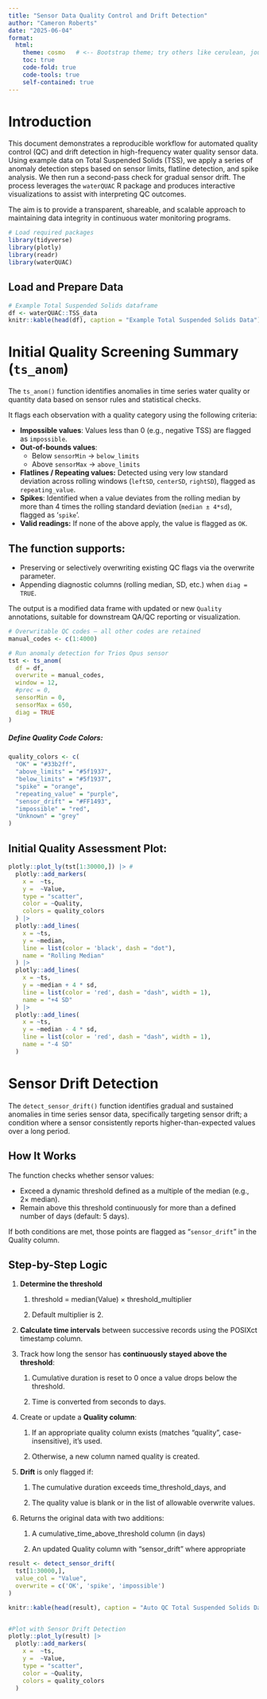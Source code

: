 ```yaml
---
title: "Sensor Data Quality Control and Drift Detection"
author: "Cameron Roberts"
date: "2025-06-04"
format:
  html:
    theme: cosmo   # <-- Bootstrap theme; try others like cerulean, journal, flatly, darkly
    toc: true
    code-fold: true
    code-tools: true
    self-contained: true
---
```



# Introduction

This document demonstrates a reproducible workflow for automated quality control (QC) and drift detection in high-frequency water quality sensor data. Using example data on Total Suspended Solids (TSS), we apply a series of anomaly detection steps based on sensor limits, flatline detection, and spike analysis. We then run a second-pass check for gradual sensor drift. The process leverages the `waterQUAC` R package and produces interactive visualizations to assist with interpreting QC outcomes.

The aim is to provide a transparent, shareable, and scalable approach to maintaining data integrity in continuous water monitoring programs.

```r
# Load required packages
library(tidyverse)
library(plotly)
library(readr)
library(waterQUAC)
```

## Load and Prepare Data

```r
# Example Total Suspended Solids dataframe
df <- waterQUAC::TSS_data
knitr::kable(head(df), caption = "Example Total Suspended Solids Data")
```

# Initial Quality Screening Summary (`ts_anom`)

The `ts_anom()` function identifies anomalies in time series water quality or quantity data based on sensor rules and statistical checks.

It flags each observation with a quality category using the following criteria:

-   **Impossible values**: Values less than 0 (e.g., negative TSS) are flagged as `impossible`.
-   **Out-of-bounds values**:
    -   Below `sensorMin` → `below_limits`
    -   Above `sensorMax` → `above_limits`
-   **Flatlines / Repeating values:** Detected using very low standard deviation across rolling windows (`leftSD`, `centerSD`, `rightSD`), flagged as `repeating_value`.
-   **Spikes**: Identified when a value deviates from the rolling median by more than 4 times the rolling standard deviation (`median ± 4*sd`), flagged as '`spike`'.
-   **Valid readings:** If none of the above apply, the value is flagged as `OK`.

## The function supports:

-   Preserving or selectively overwriting existing QC flags via the overwrite parameter.
-   Appending diagnostic columns (rolling median, SD, etc.) when `diag = TRUE`.

The output is a modified data frame with updated or new `Quality` annotations, suitable for downstream QA/QC reporting or visualization.

```r
# Overwritable QC codes — all other codes are retained
manual_codes <- c(1:4000)

# Run anomaly detection for Trios Opus sensor
tst <- ts_anom(
  df = df,
  overwrite = manual_codes,
  window = 12,
  #prec = 0,
  sensorMin = 0,
  sensorMax = 650,
  diag = TRUE
)
```

##### Define Quality Code Colors:

```r
quality_colors <- c(
  "OK" = "#33b2ff",
  "above_limits" = "#5f1937",
  "below_limits" = "#5f1937",
  "spike" = "orange",
  "repeating_value" = "purple",
  "sensor_drift" = "#FF1493",
  "impossible" = "red",
  "Unknown" = "grey"
)
```

## Initial Quality Assessment Plot:

```r
plotly::plot_ly(tst[1:30000,]) |> #
  plotly::add_markers(
    x =  ~ts,
    y =  ~Value,
    type = "scatter",
    color = ~Quality,
    colors = quality_colors
  ) |>
  plotly::add_lines(
    x = ~ts,
    y = ~median,
    line = list(color = 'black', dash = "dot"),
    name = "Rolling Median"
  ) |>
  plotly::add_lines(
    x = ~ts,
    y = ~median + 4 * sd,
    line = list(color = 'red', dash = "dash", width = 1),
    name = "+4 SD"
  ) |>
  plotly::add_lines(
    x = ~ts,
    y = ~median - 4 * sd,
    line = list(color = 'red', dash = "dash", width = 1),
    name = "-4 SD"
  )
```

# Sensor Drift Detection

The `detect_sensor_drift()` function identifies gradual and sustained anomalies in time series sensor data, specifically targeting sensor drift; a condition where a sensor consistently reports higher-than-expected values over a long period.

## How It Works

The function checks whether sensor values:

-   Exceed a dynamic threshold defined as a multiple of the median (e.g., 2× median).
-   Remain above this threshold continuously for more than a defined number of days (default: 5 days).

If both conditions are met, those points are flagged as "`sensor_drift`" in the Quality column.

## Step-by-Step Logic

1.  **Determine the threshold**

    1.  threshold = median(Value) × threshold_multiplier

    2.  Default multiplier is 2.

2.  **Calculate time intervals** between successive records using the POSIXct timestamp column.

3.  Track how long the sensor has **continuously stayed above the threshold**:

    1.  Cumulative duration is reset to 0 once a value drops below the threshold.

    2.  Time is converted from seconds to days.

4.  Create or update a **Quality column**:

    1.  If an appropriate quality column exists (matches "quality", case-insensitive), it’s used.

    2.  Otherwise, a new column named quality is created.

5.  **Drift** is only flagged if:

    1.  The cumulative duration exceeds time_threshold_days, and

    2.  The quality value is blank or in the list of allowable overwrite values.

6.  Returns the original data with two additions:

    1.  A cumulative_time_above_threshold column (in days)

    2.  An updated Quality column with "sensor_drift" where appropriate

```r
result <- detect_sensor_drift(
  tst[1:30000,],
  value_col = "Value",
  overwrite = c('OK', 'spike', 'impossible')
)

knitr::kable(head(result), caption = "Auto QC Total Suspended Solids Data")


#Plot with Sensor Drift Detection
plotly::plot_ly(result) |>
  plotly::add_markers(
    x =  ~ts,
    y =  ~Value,
    type = "scatter",
    color = ~Quality,
    colors = quality_colors
  ) 
```

